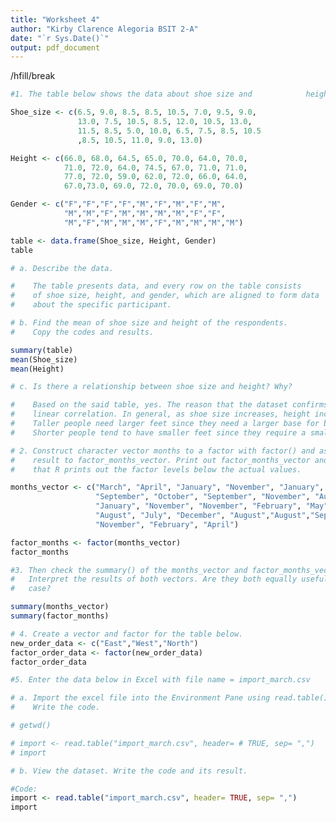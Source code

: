 ```yaml
---
title: "Worksheet 4"
author: "Kirby Clarence Alegoria BSIT 2-A"
date: "`r Sys.Date()`"
output: pdf_document
---
```


/hfill/break
```r
#1. The table below shows the data about shoe size and            height. Create a data frame.
```

```r
Shoe_size <- c(6.5, 9.0, 8.5, 8.5, 10.5, 7.0, 9.5, 9.0, 
               13.0, 7.5, 10.5, 8.5, 12.0, 10.5, 13.0,
               11.5, 8.5, 5.0, 10.0, 6.5, 7.5, 8.5, 10.5 
               ,8.5, 10.5, 11.0, 9.0, 13.0)
```

``` r
Height <- c(66.0, 68.0, 64.5, 65.0, 70.0, 64.0, 70.0, 
            71.0, 72.0, 64.0, 74.5, 67.0, 71.0, 71.0, 
            77.0, 72.0, 59.0, 62.0, 72.0, 66.0, 64.0, 
            67.0,73.0, 69.0, 72.0, 70.0, 69.0, 70.0)
```

```r
Gender <- c("F","F","F","F","M","F","M","F","M",
            "M","M","F","M","M","M","M","F","F",
            "M","F","M","M","M","F","M","M","M","M")
```

```r
table <- data.frame(Shoe_size, Height, Gender)
table
```

```r
# a. Describe the data.

#    The table presents data, and every row on the table consists 
#    of shoe size, height, and gender, which are aligned to form data 
#    about the specific participant.
```

```r
# b. Find the mean of shoe size and height of the respondents.
#    Copy the codes and results.

summary(table)
mean(Shoe_size)
mean(Height)
```

```r
# c. Is there a relationship between shoe size and height? Why?

#    Based on the said table, yes. The reason that the dataset confirms this 
#    linear correlation. In general, as shoe size increases, height increases. 
#    Taller people need larger feet since they need a larger base for balance. 
#    Shorter people tend to have smaller feet since they require a smaller base.
```

```r
# 2. Construct character vector months to a factor with factor() and assign the 
#    result to factor_months_vector. Print out factor_months_vector and assert 
#    that R prints out the factor levels below the actual values.
```

```r
months_vector <- c("March", "April", "January", "November", "January", 
                   "September", "October", "September", "November", "August", 
                   "January", "November", "November", "February", "May", 
                   "August", "July", "December", "August","August","September", 
                   "November", "February", "April")
```

```r
factor_months <- factor(months_vector)
factor_months
```

```r
#3. Then check the summary() of the months_vector and factor_months_vector. |
#   Interpret the results of both vectors. Are they both equally useful in this 
#   case?

summary(months_vector)
summary(factor_months)
```

```r
# 4. Create a vector and factor for the table below.
new_order_data <- c("East","West","North")
factor_order_data <- factor(new_order_data)
factor_order_data
```

```r
#5. Enter the data below in Excel with file name = import_march.csv

# a. Import the excel file into the Environment Pane using read.table() function.
#    Write the code.
```

```r
# getwd()

# import <- read.table("import_march.csv", header= # TRUE, sep= ",")
# import
```

```r
# b. View the dataset. Write the code and its result.

#Code:
import <- read.table("import_march.csv", header= TRUE, sep= ",")
import
```
